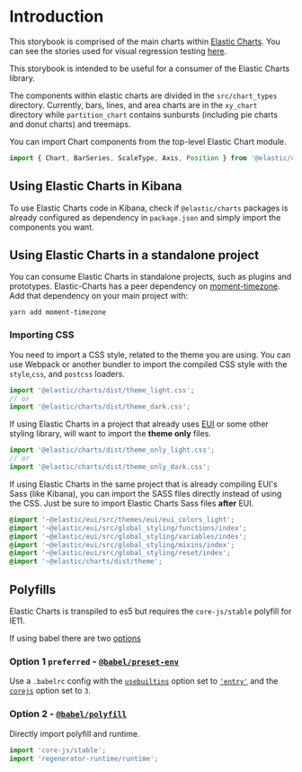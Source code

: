 
<Meta title="Introduction/Intro and Consuming Elastic Charts" />

# Introduction 
This storybook is comprised of the main charts within [Elastic Charts](https://github.com/elastic/elastic-charts). 
You can see the stories used for visual regression testing [here](https://elastic.github.io/elastic-charts).


This storybook is intended to be useful for a consumer of the Elastic Charts library.

The components within elastic charts are divided in the `src/chart_types` directory. Currently, bars, lines, and area charts are in the `xy_chart` directory while `partition_chart` contains sunbursts (including pie charts and donut charts) and treemaps.

You can import Chart components from the top-level Elastic Chart module.

```js
import { Chart, BarSeries, ScaleType, Axis, Position } from '@elastic/charts';
```

## Using Elastic Charts in Kibana

To use Elastic Charts code in Kibana, check if `@elastic/charts` packages is already configured as dependency in `package.json` and simply import the components you want.

## Using Elastic Charts in a standalone project

You can consume Elastic Charts in standalone projects, such as plugins and prototypes. Elastic-Charts has a peer dependency on [moment-timezone](https://momentjs.com/timezone/). Add that dependency on your main project with:

```
yarn add moment-timezone
```

### Importing CSS

You need to import a CSS style, related to the theme you are using. You can use Webpack or another bundler to import the compiled CSS style with the `style`,`css`, and `postcss` loaders.

```js
import '@elastic/charts/dist/theme_light.css';
// or
import '@elastic/charts/dist/theme_dark.css';
```

If using Elastic Charts in a project that already uses [EUI](https://github.com/elastic/eui) or some other styling library, will want to import the **theme only** files.

```js
import '@elastic/charts/dist/theme_only_light.css';
// or
import '@elastic/charts/dist/theme_only_dark.css';
```

If using Elastic Charts in the same project that is already compiling EUI's Sass (like Kibana), you can import the SASS files directly instead of using the CSS. Just be sure to import Elastic Charts Sass files **after** EUI.

```scss
@import '~@elastic/eui/src/themes/eui/eui_colors_light';
@import '~@elastic/eui/src/global_styling/functions/index';
@import '~@elastic/eui/src/global_styling/variables/index';
@import '~@elastic/eui/src/global_styling/mixins/index';
@import '~@elastic/eui/src/global_styling/reset/index';
@import '~@elastic/charts/dist/theme';
```

## Polyfills

Elastic Charts is transpiled to es5 but requires the `core-js/stable` polyfill for IE11.

If using babel there are two [options](https://github.com/zloirock/core-js/blob/master/docs/2019-03-19-core-js-3-babel-and-a-look-into-the-future.md#babel)

### Option 1 `preferred` - [`@babel/preset-env`](https://github.com/zloirock/core-js/blob/master/docs/2019-03-19-core-js-3-babel-and-a-look-into-the-future.md#babelpreset-env)

Use a `.babelrc` config with the [`usebuiltins`](https://babeljs.io/docs/en/babel-preset-env#usebuiltins) option set to [`'entry'`](https://babeljs.io/docs/en/babel-preset-env#usebuiltins-entry) and the [`corejs`](https://babeljs.io/docs/en/babel-preset-env#corejs) option set to `3`.

### Option 2 - [`@babel/polyfill`](https://github.com/zloirock/core-js/blob/master/docs/2019-03-19-core-js-3-babel-and-a-look-into-the-future.md#babelpolyfill)

Directly import polyfill and runtime.

```js
import 'core-js/stable';
import 'regenerator-runtime/runtime';
```
